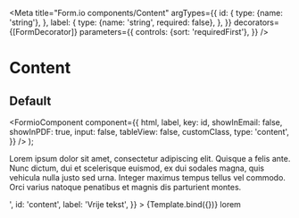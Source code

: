 
<Meta
  title="Form.io components/Content"
  argTypes={{
    id: {
      type: {name: 'string'},
    },
    label: {
      type: {name: 'string', required: false},
    },
  }}
  decorators={[FormDecorator]}
  parameters={{
    controls: {sort: 'requiredFirst'},
  }}
/>

# Content

## Default

  <FormioComponent
    component={{
      html,
      label,
      key: id,
      showInEmail: false,
      showInPDF: true,
      input: false,
      tableView: false,
      customClass,
      type: 'content',
    }}
  />
);

<Canvas>
  <Story
    name="Default"
    args={{
      customClass: 'breed',
      html: '<p>Lorem ipsum dolor sit amet, consectetur adipiscing elit. Quisque a felis ante. Nunc dictum, dui et scelerisque euismod, ex dui sodales magna, quis vehicula nulla justo sed urna. Integer maximus tempus tellus vel commodo. Orci varius natoque penatibus et magnis dis parturient montes.</p>',
      id: 'content',
      label: 'Vrije tekst',
    }}
  >
    {Template.bind({})} lorem
  </Story>
</Canvas>

<ArgsTable story="Default" />
